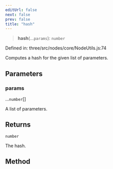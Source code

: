 ```yaml
---
editUrl: false
next: false
prev: false
title: "hash"
---
```


> **hash**(...`params`): `number`

Defined in: three/src/nodes/core/NodeUtils.js:74

Computes a hash for the given list of parameters.

## Parameters

### params

...`number`[]

A list of parameters.

## Returns

`number`

The hash.

## Method
